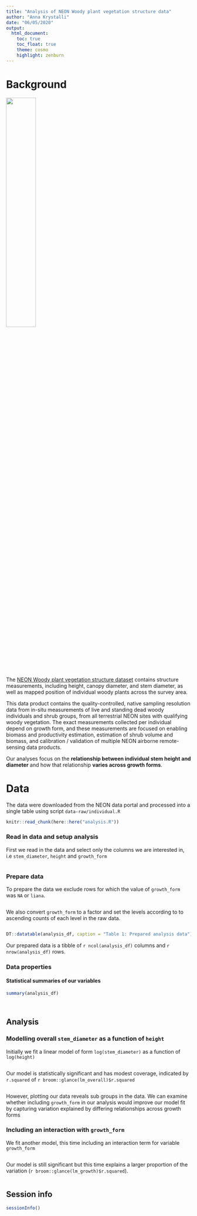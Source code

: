 ```yaml
---
title: "Analysis of NEON Woody plant vegetation structure data"
author: "Anna Krystalli"
date: "06/05/2020"
output:
  html_document:
    toc: true
    toc_float: true
    theme: cosmo
    highlight: zenburn
---
```


# Background

<img src="https://data.neonscience.org/data-products/static/media/NSF-NEON-logo.192b6661.png" width="40%">

The [NEON Woody plant vegetation structure dataset](https://data.neonscience.org/data-products/DP1.10098.001) contains structure measurements, including height, canopy diameter, and stem diameter, as well as mapped position of individual woody plants across the survey area.

This data product contains the quality-controlled, native sampling resolution data from in-situ measurements of live and standing dead woody individuals and shrub groups, from all terrestrial NEON sites with qualifying woody vegetation. The exact measurements collected per individual depend on growth form, and these measurements are focused on enabling biomass and productivity estimation, estimation of shrub volume and biomass, and calibration / validation of multiple NEON airborne remote-sensing data products. 

Our analyses focus on the **relationship between individual stem height and diameter** and how that relationship **varies across growth forms**.

# Data

The data were downloaded from the NEON data portal and processed into a single table using script `data-raw/individual.R`

```r
knitr::read_chunk(here::here("analysis.R"))
```

### Read in data and setup analysis

First we read in the data and select only the columns we are interested in, i.e `stem_diameter`, `height` and `growth_form`
```r

```

### Prepare data

To prepare the data we exclude rows for which the value of `growth_form` was `NA` or `liana`.


```r

```


We also convert `growth_form` to a factor and set the levels according to to ascending counts of each level in the raw data.

```r

```


```r
DT::datatable(analysis_df, caption = "Table 1: Prepared analysis data")
```

Our prepared data is a tibble of `r ncol(analysis_df)` columns and `r nrow(analysis_df)` rows.

### Data properties

#### Statistical summaries of our variables
```r
summary(analysis_df)
```


```r

```

```r

```

## Analysis

### Modelling overall `stem_diameter` as a function of `height`

Initially we fit a linear model of form `log(stem_diameter)` as a function of `log(height)`

```r

```

Our model is statistically significant and has modest coverage, indicated by `r.squared` of `r broom::glance(lm_overall)$r.squared`


```r

```

However, plotting our data reveals sub groups in the data. We can examine whether including `growth_form` in our analysis would improve our model fit by capturing variation explained by differing relationships across growth forms


### Including an interaction with `growth_form`

We fit another model, this time including an interaction term for variable `growth_form`

```r

```

Our model is still significant but this time explains a larger proportion of the variation (`r broom::glance(lm_growth)$r.squared`).

```r

```

## Session info

```r
sessionInfo()
```

